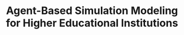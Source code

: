 ---
title: Agent-Based Simulation Modeling for Higher Educational Institutions
tagline: Leveraging technology, math, and data to generate insights and automate complexities
banner: ./images/edu.webp
bannerPosition: center center
links:
    github:
tags: [ simulation ]
skills: []
created: 2021-01-01
updated: ~
---
